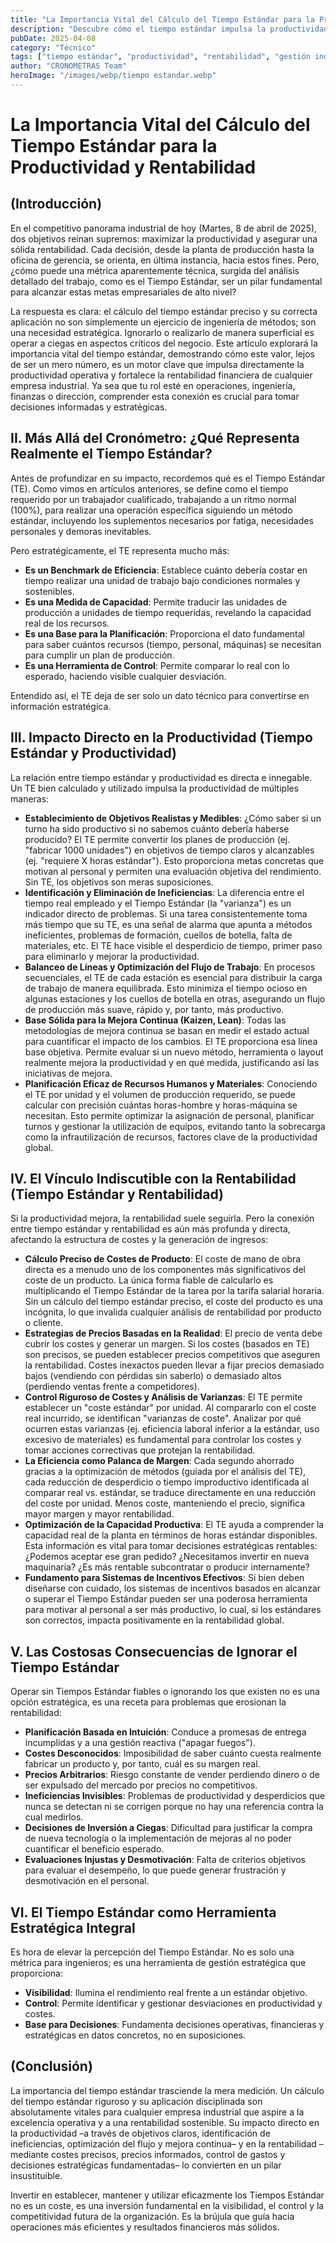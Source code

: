 ```yaml
---
title: "La Importancia Vital del Cálculo del Tiempo Estándar para la Productividad y Rentabilidad"
description: "Descubre cómo el tiempo estándar impulsa la productividad operativa y fortalece la rentabilidad financiera en la industria"
pubDate: 2025-04-08
category: "Técnico"
tags: ["tiempo estándar", "productividad", "rentabilidad", "gestión industrial", "eficiencia"]
author: "CRONOMETRAS Team"
heroImage: "/images/webp/tiempo estandar.webp"
---
```


# La Importancia Vital del Cálculo del Tiempo Estándar para la Productividad y Rentabilidad

## (Introducción)

En el competitivo panorama industrial de hoy (Martes, 8 de abril de 2025), dos objetivos reinan supremos: maximizar la productividad y asegurar una sólida rentabilidad. Cada decisión, desde la planta de producción hasta la oficina de gerencia, se orienta, en última instancia, hacia estos fines. Pero, ¿cómo puede una métrica aparentemente técnica, surgida del análisis detallado del trabajo, como es el Tiempo Estándar, ser un pilar fundamental para alcanzar estas metas empresariales de alto nivel?

La respuesta es clara: el cálculo del tiempo estándar preciso y su correcta aplicación no son simplemente un ejercicio de ingeniería de métodos; son una necesidad estratégica. Ignorarlo o realizarlo de manera superficial es operar a ciegas en aspectos críticos del negocio. Este artículo explorará la importancia vital del tiempo estándar, demostrando cómo este valor, lejos de ser un mero número, es un motor clave que impulsa directamente la productividad operativa y fortalece la rentabilidad financiera de cualquier empresa industrial. Ya sea que tu rol esté en operaciones, ingeniería, finanzas o dirección, comprender esta conexión es crucial para tomar decisiones informadas y estratégicas.

## II. Más Allá del Cronómetro: ¿Qué Representa Realmente el Tiempo Estándar?

Antes de profundizar en su impacto, recordemos qué es el Tiempo Estándar (TE). Como vimos en artículos anteriores, se define como el tiempo requerido por un trabajador cualificado, trabajando a un ritmo normal (100%), para realizar una operación específica siguiendo un método estándar, incluyendo los suplementos necesarios por fatiga, necesidades personales y demoras inevitables.

Pero estratégicamente, el TE representa mucho más:

- **Es un Benchmark de Eficiencia**: Establece cuánto debería costar en tiempo realizar una unidad de trabajo bajo condiciones normales y sostenibles.
- **Es una Medida de Capacidad**: Permite traducir las unidades de producción a unidades de tiempo requeridas, revelando la capacidad real de los recursos.
- **Es una Base para la Planificación**: Proporciona el dato fundamental para saber cuántos recursos (tiempo, personal, máquinas) se necesitan para cumplir un plan de producción.
- **Es una Herramienta de Control**: Permite comparar lo real con lo esperado, haciendo visible cualquier desviación.

Entendido así, el TE deja de ser solo un dato técnico para convertirse en información estratégica.

## III. Impacto Directo en la Productividad (Tiempo Estándar y Productividad)

La relación entre tiempo estándar y productividad es directa e innegable. Un TE bien calculado y utilizado impulsa la productividad de múltiples maneras:

- **Establecimiento de Objetivos Realistas y Medibles**: ¿Cómo saber si un turno ha sido productivo si no sabemos cuánto debería haberse producido? El TE permite convertir los planes de producción (ej. "fabricar 1000 unidades") en objetivos de tiempo claros y alcanzables (ej. "requiere X horas estándar"). Esto proporciona metas concretas que motivan al personal y permiten una evaluación objetiva del rendimiento. Sin TE, los objetivos son meras suposiciones.
- **Identificación y Eliminación de Ineficiencias**: La diferencia entre el tiempo real empleado y el Tiempo Estándar (la "varianza") es un indicador directo de problemas. Si una tarea consistentemente toma más tiempo que su TE, es una señal de alarma que apunta a métodos ineficientes, problemas de formación, cuellos de botella, falta de materiales, etc. El TE hace visible el desperdicio de tiempo, primer paso para eliminarlo y mejorar la productividad.
- **Balanceo de Líneas y Optimización del Flujo de Trabajo**: En procesos secuenciales, el TE de cada estación es esencial para distribuir la carga de trabajo de manera equilibrada. Esto minimiza el tiempo ocioso en algunas estaciones y los cuellos de botella en otras, asegurando un flujo de producción más suave, rápido y, por tanto, más productivo.
- **Base Sólida para la Mejora Continua (Kaizen, Lean)**: Todas las metodologías de mejora continua se basan en medir el estado actual para cuantificar el impacto de los cambios. El TE proporciona esa línea base objetiva. Permite evaluar si un nuevo método, herramienta o layout realmente mejora la productividad y en qué medida, justificando así las iniciativas de mejora.
- **Planificación Eficaz de Recursos Humanos y Materiales**: Conociendo el TE por unidad y el volumen de producción requerido, se puede calcular con precisión cuántas horas-hombre y horas-máquina se necesitan. Esto permite optimizar la asignación de personal, planificar turnos y gestionar la utilización de equipos, evitando tanto la sobrecarga como la infrautilización de recursos, factores clave de la productividad global.

## IV. El Vínculo Indiscutible con la Rentabilidad (Tiempo Estándar y Rentabilidad)

Si la productividad mejora, la rentabilidad suele seguirla. Pero la conexión entre tiempo estándar y rentabilidad es aún más profunda y directa, afectando la estructura de costes y la generación de ingresos:

- **Cálculo Preciso de Costes de Producto**: El coste de mano de obra directa es a menudo uno de los componentes más significativos del coste de un producto. La única forma fiable de calcularlo es multiplicando el Tiempo Estándar de la tarea por la tarifa salarial horaria. Sin un cálculo del tiempo estándar preciso, el coste del producto es una incógnita, lo que invalida cualquier análisis de rentabilidad por producto o cliente.
- **Estrategias de Precios Basadas en la Realidad**: El precio de venta debe cubrir los costes y generar un margen. Si los costes (basados en TE) son precisos, se pueden establecer precios competitivos que aseguren la rentabilidad. Costes inexactos pueden llevar a fijar precios demasiado bajos (vendiendo con pérdidas sin saberlo) o demasiado altos (perdiendo ventas frente a competidores).
- **Control Riguroso de Costes y Análisis de Varianzas**: El TE permite establecer un "coste estándar" por unidad. Al compararlo con el coste real incurrido, se identifican "varianzas de coste". Analizar por qué ocurren estas varianzas (ej. eficiencia laboral inferior a la estándar, uso excesivo de materiales) es fundamental para controlar los costes y tomar acciones correctivas que protejan la rentabilidad.
- **La Eficiencia como Palanca de Margen**: Cada segundo ahorrado gracias a la optimización de métodos (guiada por el análisis del TE), cada reducción de desperdicio o tiempo improductivo identificada al comparar real vs. estándar, se traduce directamente en una reducción del coste por unidad. Menos coste, manteniendo el precio, significa mayor margen y mayor rentabilidad.
- **Optimización de la Capacidad Productiva**: El TE ayuda a comprender la capacidad real de la planta en términos de horas estándar disponibles. Esta información es vital para tomar decisiones estratégicas rentables: ¿Podemos aceptar ese gran pedido? ¿Necesitamos invertir en nueva maquinaria? ¿Es más rentable subcontratar o producir internamente?
- **Fundamento para Sistemas de Incentivos Efectivos**: Si bien deben diseñarse con cuidado, los sistemas de incentivos basados en alcanzar o superar el Tiempo Estándar pueden ser una poderosa herramienta para motivar al personal a ser más productivo, lo cual, si los estándares son correctos, impacta positivamente en la rentabilidad global.

## V. Las Costosas Consecuencias de Ignorar el Tiempo Estándar

Operar sin Tiempos Estándar fiables o ignorando los que existen no es una opción estratégica, es una receta para problemas que erosionan la rentabilidad:

- **Planificación Basada en Intuición**: Conduce a promesas de entrega incumplidas y a una gestión reactiva ("apagar fuegos").
- **Costes Desconocidos**: Imposibilidad de saber cuánto cuesta realmente fabricar un producto y, por tanto, cuál es su margen real.
- **Precios Arbitrarios**: Riesgo constante de vender perdiendo dinero o de ser expulsado del mercado por precios no competitivos.
- **Ineficiencias Invisibles**: Problemas de productividad y desperdicios que nunca se detectan ni se corrigen porque no hay una referencia contra la cual medirlos.
- **Decisiones de Inversión a Ciegas**: Dificultad para justificar la compra de nueva tecnología o la implementación de mejoras al no poder cuantificar el beneficio esperado.
- **Evaluaciones Injustas y Desmotivación**: Falta de criterios objetivos para evaluar el desempeño, lo que puede generar frustración y desmotivación en el personal.

## VI. El Tiempo Estándar como Herramienta Estratégica Integral

Es hora de elevar la percepción del Tiempo Estándar. No es solo una métrica para ingenieros; es una herramienta de gestión estratégica que proporciona:

- **Visibilidad**: Ilumina el rendimiento real frente a un estándar objetivo.
- **Control**: Permite identificar y gestionar desviaciones en productividad y costes.
- **Base para Decisiones**: Fundamenta decisiones operativas, financieras y estratégicas en datos concretos, no en suposiciones.

## (Conclusión)

La importancia del tiempo estándar trasciende la mera medición. Un cálculo del tiempo estándar riguroso y su aplicación disciplinada son absolutamente vitales para cualquier empresa industrial que aspire a la excelencia operativa y a una rentabilidad sostenible. Su impacto directo en la productividad –a través de objetivos claros, identificación de ineficiencias, optimización del flujo y mejora continua– y en la rentabilidad –mediante costes precisos, precios informados, control de gastos y decisiones estratégicas fundamentadas– lo convierten en un pilar insustituible.

Invertir en establecer, mantener y utilizar eficazmente los Tiempos Estándar no es un coste, es una inversión fundamental en la visibilidad, el control y la competitividad futura de la organización. Es la brújula que guía hacia operaciones más eficientes y resultados financieros más sólidos.